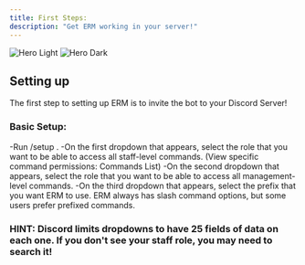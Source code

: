 ```yaml
---
title: First Steps:
description: "Get ERM working in your server!"
---
```


<img
  className="block dark:hidden"
  src="/images/erm.avif"
  alt="Hero Light"
/>
<img
  className="hidden dark:block"
  src="/images/erm.avif"
  alt="Hero Dark"
/>

## Setting up

The first step to setting up ERM is to invite the bot to your Discord Server!

### Basic Setup:
-Run /setup .
    -On the first dropdown that appears, select the role that you want to be able to access all staff-level commands. (View specific command permissions: Commands List)
    -On the second dropdown that appears, select the role that you want to be able to access all management-level commands.
    -On the third dropdown that appears, select the prefix that you want ERM to use. ERM always has slash command options, but some users prefer prefixed commands.
### HINT: Discord limits dropdowns to have 25 fields of data on each one. If you don't see your staff role, you may need to search it!
